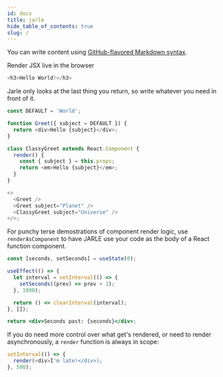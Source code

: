 ```yaml
---
id: docs
title: jarle
hide_table_of_contents: true
slug: /
---
```


You can write content using [GitHub-flavored Markdown syntax](https://github.github.com/gfm/).

Render JSX live in the browser

```js live
<h3>Hello World!</h3>
```

Jarle only looks at the last thing you return, so write whatever you need in front
of it.

```js live
const DEFAULT = 'World';

function Greet({ subject = DEFAULT }) {
  return <div>Hello {subject}</div>;
}

class ClassyGreet extends React.Component {
  render() {
    const { subject } = this.props;
    return <em>Hello {subject}</em>;
  }
}

<>
  <Greet />
  <Greet subject="Planet" />
  <ClassyGreet subject="Universe" />
</>;
```

For punchy terse demostrations of component render logic, use `renderAsComponent`
to have JARLE use your code as the body of a React function component.

```jsx live renderAsComponent
const [seconds, setSeconds] = useState(0);

useEffect(() => {
  let interval = setInterval(() => {
    setSeconds((prev) => prev + 1);
  }, 1000);

  return () => clearInterval(interval);
}, []);

return <div>Seconds past: {seconds}</div>;
```

If you do need more control over what get's rendered, or need to render asynchronously, a
`render` function is always in scope:

```js live
setInterval(() => {
  render(<div>I'm late!</div>);
}, 500);
```
